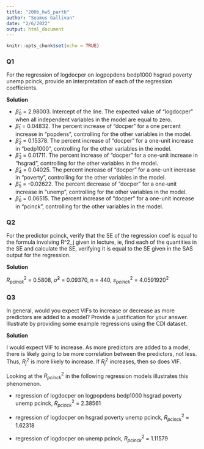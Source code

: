 ```yaml
---
title: "200b_hw5_partb"
author: "Seamus Gallivan"
date: "2/6/2022"
output: html_document
---
```


```r
knitr::opts_chunk$set(echo = TRUE)
```

### Q1
For the regression of logdocper on logpopdens bedp1000 hsgrad poverty unemp pcinck, provide an interpretation of each of the regression coefficients.

**Solution**

* $\hat\beta_{0}$ = 2.98003. Intercept of the line. The expected value of “logdocper” when all independent variables in the model are equal to zero. 
* $\hat\beta_{1}$ = 0.04832. The percent increase of “docper” for a one percent increase in “popdens”, controlling for the other variables in the model. 
* $\hat\beta_{2}$ = 0.15378. The percent increase of “docper” for a one-unit increase in “bedp1000”, controlling for the other variables in the model.
* $\hat\beta_{3}$ = 0.01711. The percent increase of “docper” for a one-unit increase in “hsgrad”, controlling for the other variables in the model.
* $\hat\beta_{4}$ = 0.04025. The percent increase of “docper” for a one-unit increase in “poverty”, controlling for the other variables in the model.
* $\hat\beta_{5}$ = -0.02622. The percent decrease of “docper” for a one-unit increase in “unemp”, controlling for the other variables in the model.
* $\hat\beta_{6}$ = 0.06515. The percent increase of “docper” for a one-unit increase in “pcinck”, controlling for the other variables in the model.

### Q2 
For the predictor pcinck, verify that the SE of the regression coef is equal to the formula involving R^2_j given in lecture, ie, find each of the quantities in the SE and calculate the SE, verifying it is equal to the SE given in the SAS output for the regression.

**Solution**

$R_{pcinck}^2$ = 0.5808, $\hat\sigma^2$ = 0.09370, n = 440, $s_{pcinck}^2$ = $4.0591920^2$

### Q3
In general, would you expect VIFs to increase or decrease as more predictors are added to a model?  Provide a justification for your answer.  Illustrate by providing some example regressions using the CDI dataset.

**Solution**

I would expect VIF to increase. As more predictors are added to a model, there is likely going to be more correlation between the predictors, not less. Thus, $R_{j}^2$ is more likely to increase. If $R_{j}^2$ increases, then so does VIF. 

Looking at the $R_{pcinck}^2$ in the following regression models illustrates this phenomenon. 

* regression of logdocper on logpopdens bedp1000 hsgrad poverty unemp pcinck, $R_{pcinck}^2$ = 2.38561

* regression of logdocper on hsgrad poverty unemp pcinck, $R_{pcinck}^2$ = 1.62318

* regression of logdocper on unemp pcinck, $R_{pcinck}^2$ = 1.11579


